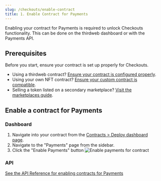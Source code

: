 ```yaml
---
slug: /checkouts/enable-contract
title: 1. Enable Contract for Payments
---
```


Enabling your contract for Payments is required to unlock Checkouts functionality. This can be done on the thirdweb dashboard or with the Payments API.

## Prerequisites

Before you start, ensure your contract is set up properly for Checkouts.

- Using a thirdweb contract? [Ensure your contract is configured properly](thirdweb-contracts).
- Using your own NFT contract? [Ensure your custom contract is compatible](custom-contracts).
- Selling a token listed on a secondary marketplace? [Visit the marketplaces guide](marketplaces).

## Enable a contract for Payments

### Dashboard

1. Navigate into your contract from the [Contracts > Deploy dashboard page](https://thirdweb.com/dashboard/contracts/deploy).
2. Navigate to the "Payments" page from the sidebar. 
3. Click the "Enable Payments" button
  ![Enable payments for contract](./assets/enable-contract/enable-payments-for-contract.jpg)

### API

[See the API Reference for enabling contracts for Payments](https://redocly.github.io/redoc/?url=https://payments.thirdweb.com/api/doc#tag/Contracts/paths/~1api~12022-08-12~1register-contract/post)
